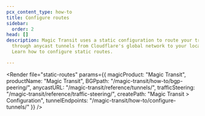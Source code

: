 ```yaml
---
pcx_content_type: how-to
title: Configure routes
sidebar:
  order: 2
head: []
description: Magic Transit uses a static configuration to route your traffic
  through anycast tunnels from Cloudflare's global network to your locations.
  Learn how to configure static routes.

---
```



<Render
	file="static-routes"
	params={{
		magicProduct: "Magic Transit",
		productName: "Magic Transit",
		BGPpath: "/magic-transit/how-to/bgp-peering/",
		anycastURL: "/magic-transit/reference/tunnels/",
		trafficSteering: "/magic-transit/reference/traffic-steering/",
		createPath: "Magic Transit > Configuration",
		tunnelEndpoints: "/magic-transit/how-to/configure-tunnels/"
	}}
/>
